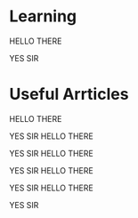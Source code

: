 # Learning

HELLO THERE

YES SIR

# Useful Arrticles

HELLO THERE

YES SIR
HELLO THERE

YES SIR
HELLO THERE

YES SIR
HELLO THERE

YES SIR
HELLO THERE

YES SIR
